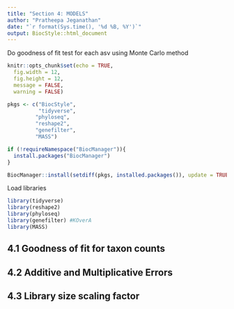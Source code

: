 ```yaml
---
title: "Section 4: MODELS"
author: "Pratheepa Jeganathan"
date: "`r format(Sys.time(), '%d %B, %Y')`"
output: BiocStyle::html_document
---
```



Do goodness of fit test for each asv using Monte Carlo method

```r
knitr::opts_chunk$set(echo = TRUE, 
  fig.width = 12, 
  fig.height = 12,
  message = FALSE, 
  warning = FALSE)
```


```r
pkgs <- c("BiocStyle",
          "tidyverse",
         "phyloseq", 
         "reshape2", 
         "genefilter",
         "MASS")

if (!requireNamespace("BiocManager")){
  install.packages("BiocManager")
}

BiocManager::install(setdiff(pkgs, installed.packages()), update = TRUE)
```


Load libraries

```r
library(tidyverse)
library(reshape2)
library(phyloseq)
library(genefilter) #KOverA
library(MASS)

```

## 4.1 Goodness of fit for taxon counts


## 4.2 Additive and Multiplicative Errors


## 4.3 Library size scaling factor
